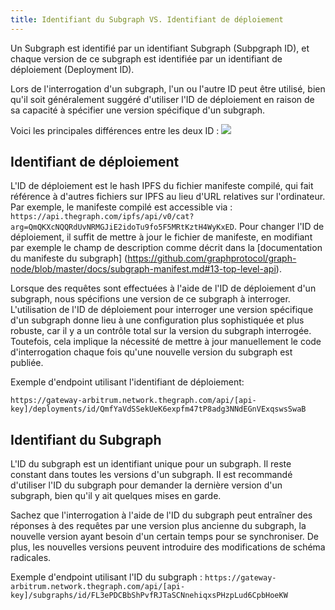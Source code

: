 ```yaml
---
title: Identifiant du Subgraph VS. Identifiant de déploiement
---
```


Un Subgraph est identifié par un identifiant Subgraph (Subpgraph ID), et chaque version de ce subgraph est identifiée par un identifiant de déploiement (Deployment ID).

Lors de l'interrogation d'un subgraph, l'un ou l'autre ID peut être utilisé, bien qu'il soit généralement suggéré d'utiliser l'ID de déploiement en raison de sa capacité à spécifier une version spécifique d'un subgraph.

Voici les principales différences entre les deux ID : ![](/img/subgraph-id-vs-deployment-id.png)

## Identifiant de déploiement

L'ID de déploiement est le hash IPFS du fichier manifeste compilé, qui fait référence à d'autres fichiers sur IPFS au lieu d'URL relatives sur l'ordinateur. Par exemple, le manifeste compilé est accessible via : `https://api.thegraph.com/ipfs/api/v0/cat?arg=QmQKXcNQQRdUvNRMGJiE2idoTu9fo5F5MRtKztH4WyKxED`. Pour changer l'ID de déploiement, il suffit de mettre à jour le fichier de manifeste, en modifiant par exemple le champ de description comme décrit dans la [documentation du manifeste du subgraph] (https://github.com/graphprotocol/graph-node/blob/master/docs/subgraph-manifest.md#13-top-level-api).

Lorsque des requêtes sont effectuées à l'aide de l'ID de déploiement d'un subgraph, nous spécifions une version de ce subgraph à interroger. L'utilisation de l'ID de déploiement pour interroger une version spécifique d'un subgraph donne lieu à une configuration plus sophistiquée et plus robuste, car il y a un contrôle total sur la version du subgraph interrogée. Toutefois, cela implique la nécessité de mettre à jour manuellement le code d'interrogation chaque fois qu'une nouvelle version du subgraph est publiée.

Exemple d'endpoint utilisant l'identifiant de déploiement:

`https://gateway-arbitrum.network.thegraph.com/api/[api-key]/deployments/id/QmfYaVdSSekUeK6expfm47tP8adg3NNdEGnVExqswsSwaB`

## Identifiant du Subgraph

L'ID du subgraph est un identifiant unique pour un subgraph. Il reste constant dans toutes les versions d'un subgraph. Il est recommandé d'utiliser l'ID du subgraph pour demander la dernière version d'un subgraph, bien qu'il y ait quelques mises en garde.

Sachez que l'interrogation à l'aide de l'ID du subgraph peut entraîner des réponses à des requêtes par une version plus ancienne du subgraph, la nouvelle version ayant besoin d'un certain temps pour se synchroniser. De plus, les nouvelles versions peuvent introduire des modifications de schéma radicales.

Exemple d'endpoint utilisant l'ID du subgraph : `https://gateway-arbitrum.network.thegraph.com/api/[api-key]/subgraphs/id/FL3ePDCBbShPvfRJTaSCNnehiqxsPHzpLud6CpbHoeKW`
